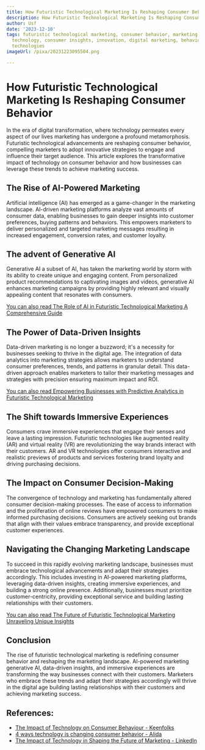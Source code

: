 ```yaml
---
title: How Futuristic Technological Marketing Is Reshaping Consumer Behavior
description: How Futuristic Technological Marketing Is Reshaping Consumer Behavior
author: Usf
date: '2023-12-10'
tags: futuristic technological marketing, consumer behavior, marketing strategies,
  technology, consumer insights, innovation, digital marketing, behavior change, emerging
  technologies
imageUrl: /pixa/20231223095504.png

---
```

# How  Futuristic Technological Marketing Is Reshaping Consumer Behavior

In the era  of digital transformation, where technology  permeates every aspect of our lives marketing has undergone a  profound metamorphosis.  Futuristic technological  advancements are reshaping consumer behavior, compelling marketers to adopt  innovative strategies to engage and influence their target audience. This article explores the transformative  impact of technology on  consumer behavior and how businesses can leverage these trends to achieve marketing success.

## The Rise of AI-Powered Marketing

Artificial intelligence  (AI) has emerged as  a game-changer in the marketing  landscape. AI-driven marketing platforms analyze vast  amounts of consumer data, enabling businesses to  gain deeper insights into customer preferences, buying patterns and behaviors. This empowers marketers to deliver personalized and targeted marketing messages resulting in increased engagement, conversion rates,  and customer loyalty.

## The advent of Generative AI

Generative AI a subset of AI, has taken the marketing world by storm with its ability to create  unique and engaging content. From personalized product recommendations  to captivating images and videos, generative AI enhances marketing campaigns by providing highly relevant and visually appealing content that resonates with consumers.

[You can also read The Role of AI in Futuristic Technological Marketing A Comprehensive Guide](The%20Role%20of%20AI%20in%20Futuristic%20Technological%20Marketing%20A%20Comprehensive%20Guide)


##  The Power of Data-Driven Insights

Data-driven marketing is no  longer a  buzzword; it's a necessity for businesses  seeking to thrive in the digital age. The integration of data  analytics into marketing strategies allows marketers to understand consumer preferences, trends, and patterns in granular detail. This data-driven approach enables marketers  to tailor their marketing messages and  strategies with precision ensuring maximum impact and ROI.

[You  can also read Empowering Businesses with  Predictive Analytics in Futuristic Technological Marketing](Empowering%20Businesses%20with%20Predictive%20Analytics%20in%20Futuristic%20Technological%20Marketing)


##  The Shift towards Immersive Experiences

Consumers crave immersive  experiences that engage their senses and leave a lasting impression. Futuristic technologies like augmented reality (AR) and virtual reality (VR)  are revolutionizing the way brands interact with their  customers.  AR and VR technologies offer consumers interactive and realistic previews of products and services  fostering brand loyalty and driving  purchasing decisions.

## The Impact on Consumer Decision-Making

The convergence  of technology  and marketing has fundamentally altered consumer decision-making processes. The ease of access to information and  the proliferation of online reviews  have empowered consumers to make informed purchasing decisions. Consumers are  actively seeking out brands that align with their values embrace transparency, and  provide exceptional customer experiences.

## Navigating the Changing Marketing Landscape

To succeed in this rapidly evolving marketing landscape, businesses must embrace technological advancements and adapt their strategies accordingly. This includes investing in AI-powered marketing  platforms, leveraging data-driven insights, creating immersive experiences, and building a strong online presence.  Additionally, businesses must prioritize customer-centricity, providing exceptional service and building lasting relationships with their customers.

[You can also  read  The Future of Futuristic Technological  Marketing Unraveling Unique Insights](The%20Future%20of%20Futuristic%20Technological%20Marketing%20Unraveling%20Unique%20Insights)


## Conclusion

The rise of futuristic technological marketing is redefining consumer behavior and reshaping the marketing  landscape. AI-powered marketing generative AI, data-driven insights, and immersive experiences are transforming the  way businesses connect with  their  customers. Marketers who embrace these trends and adapt their strategies accordingly will  thrive in the digital age building lasting relationships  with their customers and achieving marketing success.

## References:
- [The Impact of Technology on Consumer Behaviour - Keenfolks](https://www.thekeenfolks.com/blog-article/the-impact-of-technology-on-consumer-behaviour)
- [4 ways technology is changing consumer behavior - Alida](https://www.alida.com/the-alida-journal/four-ways-technology-is-changing-consumer-behavior)
- [The Impact of Technology in Shaping the Future of Marketing - LinkedIn](https://www.linkedin.com/pulse/impact-technology-shaping-future-marketing-revinc)
